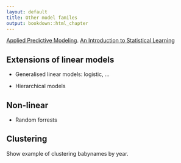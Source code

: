 ```yaml
---
layout: default
title: Other model familes
output: bookdown::html_chapter
---
```



[Applied Predictive Modeling](http://amzn.com/1461468485). 
[An Introduction to Statistical Learning](http://amzn.com/1461471370)


## Extensions of linear models

* Generalised linear models: logistic, ...

* Hierarchical models

## Non-linear

* Random forrests

## Clustering

Show example of clustering babynames by year.
